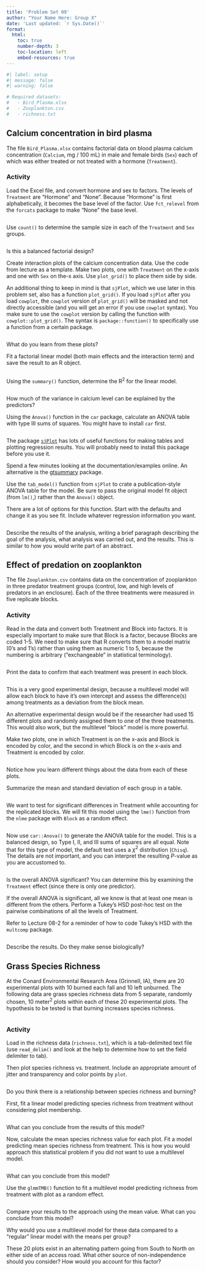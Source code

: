 ```yaml
---
title: 'Problem Set 09'
author: "Your Name Here: Group X"
date: 'Last updated: `r Sys.Date()`'
format:
  html:
    toc: true
    number-depth: 3
    toc-location: left
    embed-resources: true
---
```


```r
#| label: setup
#| message: false
#| warning: false

# Required datasets:
#   - Bird_Plasma.xlsx
#   - Zooplankton.csv
#   - richness.txt
```


## Calcium concentration in bird plasma

The file `Bird_Plasma.xlsx` contains factorial data on blood plasma calcium concentration (`Calcium`, mg / 100 mL) in male and female birds (`Sex`) each of which was either treated or not treated with a hormone (`Treatment`).


### Activity

Load the Excel file, and convert hormone and sex to factors. The levels of `Treatment` are "Hormone" and "None". Because "Hormone" is first alphabetically, it becomes the base level of the factor. Use `fct_relevel` from the `forcats` package to make "None" the base level.

```r
```

Use `count()` to determine the sample size in each of the `Treatment` and `Sex` groups.

```r
```

Is this a balanced factorial design?

> 

Create interaction plots of the calcium concentration data. Use the code from lecture as a template. Make two plots, one with `Treatment` on the x-axis and one with `Sex` on the-x axis. Use `plot_grid()` to place them side by side. 

An additional thing to keep in mind is that `sjPlot`, which we use later in this problem set, also has a function `plot_grid()`. If you load `sjPlot` after you load `cowplot`, the `cowplot` version of `plot_grid()` will be masked and not directly accessible (and you will get an error if you use `cowplot` syntax). You make sure to use the `cowplot` version by calling the function with `cowplot::plot_grid()`. The syntax is `package::function()` to specifically use a function from a certain package.

```r

```

What do you learn from these plots?

> 

Fit a factorial linear model (both main effects and the interaction term) and save the result to an R object.

```r

```

Using the `summary()` function, determine the R^2^ for the linear model.

```r

```

How much of the variance in calcium level can be explained by the predictors?

> 

Using the `Anova()` function in the `car` package, calculate an ANOVA table with type III sums of squares. You might have to install `car` first.

```r

```

The package [`sjPlot`](https://strengejacke.github.io/sjPlot/index.html) has lots of useful functions for making tables and plotting regression results. You will probably need to install this package before you use it.

Spend a few minutes looking at the documentation/examples online. An alternative is the [gtsummary](http://www.danieldsjoberg.com/gtsummary/) package.

Use the `tab_model()` function from `sjPlot` to crate a publication-style ANOVA table for the model. Be sure to pass the original model fit object (from `lm()`,) rather than the `Anova()` object. 

There are a lot of options for this function. Start with the defaults and change it as you see fit. Include whatever regression information you want.

```r

```


Describe the results of the analysis, writing a brief paragraph describing the goal of the analysis, what analysis was carried out, and the results. This is similar to how you would write part of an abstract.

> 

## Effect of predation on zooplankton

The file `Zooplankton.csv` contains data on the concentration of zooplankton in three predator treatment groups (control, low, and high levels of predators in an enclosure). Each of the three treatments were measured in five replicate blocks.

### Activity

Read in the data and convert both Treatment and Block into factors. It is especially important to make sure that Block is a factor, because Blocks are coded 1-5. We need to make sure that R converts them to a model matrix (0's and 1's) rather than using them as numeric 1 to 5, because the numbering is arbitrary ("exchangeable" in statistical terminology).

```r
```

Print the data to confirm that each treatment was present in each block.

```r
```

This is a very good experimental design, because a multilevel model will allow each block to have it's own intercept and assess the difference(s) among treatments as a deviation from the block mean.

An alternative experimental design would be if the researcher had used 15 different plots and randomly assigned them to one of the three treatments. This would also work, but the multilevel "block" model is more powerful.

Make two plots, one in which Treatment is on the x-axis and Block is encoded by color, and the second in which Block is on the x-axis and Treatment is encoded by color.

```r
```

Notice how you learn different things about the data from each of these plots.

Summarize the mean and standard deviation of each group in a table.

```r
```

We want to test for significant differences in Treatment while accounting for the replicated blocks. We will fit this model using the `lme()` function from the `nlme` package with `Block` as a random effect.


```r
```

Now use `car::Anova()` to generate the ANOVA table for the model. This is a balanced design, so Type I, II, and III sums of squares are all equal. Note that for this type of model, the default test uses a $\chi^2$ distribution (`Chisq`). The details are not important, and you can interpret the resulting *P*-value as you are accustomed to.

```r
```

Is the overall ANOVA significant? You can determine this by examining the `Treatment` effect (since there is only one predictor).

> 

If the overall ANOVA is significant, all we know is that at least one mean is different from the others. Perform a Tukey's HSD post-hoc test on the pairwise combinations of all the levels of Treatment.

Refer to Lecture 08-2 for a reminder of how to code Tukey's HSD with the `multcomp` package.

```r
```

Describe the results. Do they make sense biologically?

> 


## Grass Species Richness

At the Conard Environmental Research Area (Grinnell, IA), there are 20 experimental plots with 10 burned each fall and 10 left unburned. The following data are grass species richness data from 5 separate, randomly chosen, 10 meter^2^  plots within each of these 20 experimental plots. The hypothesis to be tested is that burning increases species richness.

```r

```

### Activity

Load in the richness data (`richness.txt`), which is a tab-delimited text file (use `read_delim()` and look at the help to determine how to set the field delimiter to tab).

Then plot species richness vs. treatment. Include an appropriate amount of jitter and transparency and color points by `plot`. 

```r

```

Do you think there is a relationship between species richness and burning?

> 

First, fit a linear model predicting species richness from treatment without considering plot membership. 

```r

```

What can you conclude from the results of this model?

> 

Now, calculate the mean species richness value for each plot. Fit a model predicting mean species richness from treatment. This is how you would approach this statistical problem if you did not want to use a multilevel model.

```r

```

What can you conclude from this model?

> 

Use the `glmmTMB()` function to fit a multilevel model predicting richness from treatment with plot as a random effect. 

```r

```

Compare your results to the approach using the mean value. What can you conclude from this model? 

> 

Why would you use a multilevel model for these data compared to a "regular" linear model with the means per group?

> 

These 20 plots exist in an alternating pattern going from South to North on either side of an access road. What other source of non-independence should you consider? How would you account for this factor?

> 

